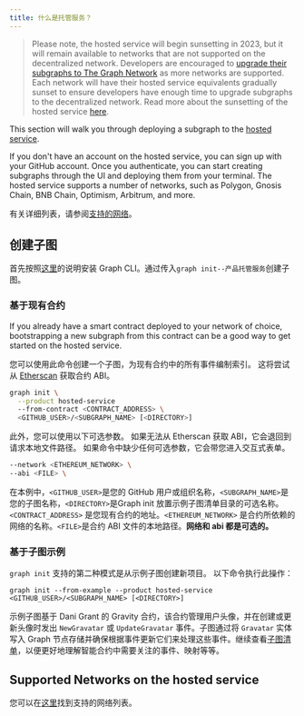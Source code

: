 ```yaml
---
title: 什么是托管服务？
---
```


> Please note, the hosted service will begin sunsetting in 2023, but it will remain available to networks that are not supported on the decentralized network. Developers are encouraged to [upgrade their subgraphs to The Graph Network](/cookbook/upgrading-a-subgraph) as more networks are supported. Each network will have their hosted service equivalents gradually sunset to ensure developers have enough time to upgrade subgraphs to the decentralized network. Read more about the sunsetting of the hosted service [here](https://thegraph.com/blog/sunsetting-hosted-service).

This section will walk you through deploying a subgraph to the [hosted service](https://thegraph.com/hosted-service/).

If you don't have an account on the hosted service, you can sign up with your GitHub account. Once you authenticate, you can start creating subgraphs through the UI and deploying them from your terminal. The hosted service supports a number of networks, such as Polygon, Gnosis Chain, BNB Chain, Optimism, Arbitrum, and more.

有关详细列表，请参阅[支持的网络](/developing/supported-networks/#hosted-service)。

## 创建子图

首先按照[这里](/developing/defining-a-subgraph)的说明安装 Graph CLI。通过传入`graph init--产品托管服务`创建子图。

### 基于现有合约

If you already have a smart contract deployed to your network of choice, bootstrapping a new subgraph from this contract can be a good way to get started on the hosted service.

您可以使用此命令创建一个子图，为现有合约中的所有事件编制索引。 这将尝试从 [Etherscan](https://etherscan.io/) 获取合约 ABI。

```sh
graph init \
  --product hosted-service
  --from-contract <CONTRACT_ADDRESS> \
  <GITHUB_USER>/<SUBGRAPH_NAME> [<DIRECTORY>]
```

此外，您可以使用以下可选参数。 如果无法从 Etherscan 获取 ABI，它会退回到请求本地文件路径。 如果命令中缺少任何可选参数，它会带您进入交互式表单。

```sh
--network <ETHEREUM_NETWORK> \
--abi <FILE> \
```

在本例中，`<GITHUB_USER>`是您的 GitHub 用户或组织名称，`<SUBGRAPH_NAME>`是您的子图名称，`<DIRECTORY>`是Graph init 放置示例子图清单目录的可选名称。`<CONTRACT_ADDRESS>` 是您现有合约的地址。`<ETHEREUM_NETWORK>` 是合约所依赖的网络的名称。`<FILE>`是合约 ABI 文件的本地路径。**网络和 abi 都是可选的。**

### 基于子图示例

`graph init` 支持的第二种模式是从示例子图创建新项目。 以下命令执行此操作：

```
graph init --from-example --product hosted-service <GITHUB_USER>/<SUBGRAPH_NAME> [<DIRECTORY>]
```

示例子图基于 Dani Grant 的 Gravity 合约，该合约管理用户头像，并在创建或更新头像时发出 `NewGravatar` 或 `UpdateGravatar` 事件。子图通过将 `Gravatar` 实体写入 Graph 节点存储并确保根据事件更新它们来处理这些事件。继续查看[子图清单](/developing/creating-a-subgraph#the-subgraph-manifest)，以便更好地理解智能合约中需要关注的事件、映射等等。

## Supported Networks on the hosted service

您可以在[这里](/developing/supported-networks)找到支持的网络列表。
